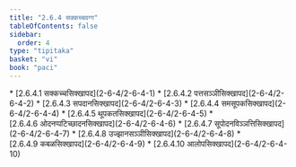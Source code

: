 ```yaml
---
title: "2.6.4 सक्कच्चवग्ग"
tableOfContents: false
sidebar:
  order: 4
type: "tipitaka"
basket: "vi"
book: "paci"
---
```



<DynamicBreadcrumb />



<TableOfContents book="paci" section="2.6.4">
* [2.6.4.1 सक्कच्चसिक्खापद](2-6-4/2-6-4-1)
* [2.6.4.2 पत्तसञ्ञीसिक्खापद](2-6-4/2-6-4-2)
* [2.6.4.3 सपदानसिक्खापद](2-6-4/2-6-4-3)
* [2.6.4.4 समसूपकसिक्खापद](2-6-4/2-6-4-4)
* [2.6.4.5 थूपकतसिक्खापद](2-6-4/2-6-4-5)
* [2.6.4.6 ओदनप्पटिच्छादनसिक्खापद](2-6-4/2-6-4-6)
* [2.6.4.7 सूपोदनविञ्ञत्तिसिक्खापद](2-6-4/2-6-4-7)
* [2.6.4.8 उज्झानसञ्ञीसिक्खापद](2-6-4/2-6-4-8)
* [2.6.4.9 कबळसिक्खापद](2-6-4/2-6-4-9)
* [2.6.4.10 आलोपसिक्खापद](2-6-4/2-6-4-10)
</TableOfContents>